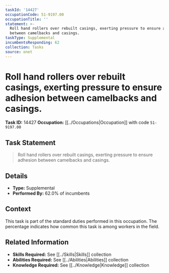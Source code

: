 ```yaml
---
taskId: '14427'
occupationCode: 51-9197.00
occupationTitle: ''
statement: >-
  Roll hand rollers over rebuilt casings, exerting pressure to ensure adhesion
  between camelbacks and casings.
taskType: Supplemental
incumbentsResponding: 62
collection: Tasks
source: onet
---
```

# Roll hand rollers over rebuilt casings, exerting pressure to ensure adhesion between camelbacks and casings.

**Task ID:** 14427
**Occupation:** [[../Occupations|Occupation]] with code `51-9197.00`

## Task Statement

> Roll hand rollers over rebuilt casings, exerting pressure to ensure adhesion between camelbacks and casings.

## Details

- **Type:** Supplemental
- **Performed By:** 62.0% of incumbents

## Context

This task is part of the standard duties performed in this occupation. The percentage indicates how common this task is among workers in the field.

## Related Information

- **Skills Required:** See [[../Skills|Skills]] collection
- **Abilities Required:** See [[../Abilities|Abilities]] collection
- **Knowledge Required:** See [[../Knowledge|Knowledge]] collection
